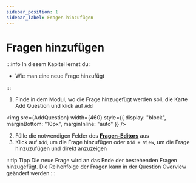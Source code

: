```yaml
---
sidebar_position: 1
sidebar_label: Fragen hinzufügen
---
```



# Fragen hinzufügen

:::info In diesem Kapitel lernst du:

- Wie man eine neue Frage hinzufügt

:::

1. Finde in dem Modul, wo die Frage hinzugefügt werden soll, die Karte Add Question und klick auf `Add`

<img src={AddQuestion} width={460} style={{ display: "block", marginBottom: "10px", marginInline: "auto" }} />

2. Fülle die notwendigen Felder des **[Fragen-Editors](../question-editor.mdx)** aus
3. Klick auf `Add`, um die Frage hinzufügen oder `Add + View`, um die Frage hinzuzufügen und direkt anzuzeigen

:::tip Tipp
Die neue Frage wird an das Ende der bestehenden Fragen hinzugefügt. Die Reihenfolge der Fragen kann in der Question Overview geändert werden
:::

